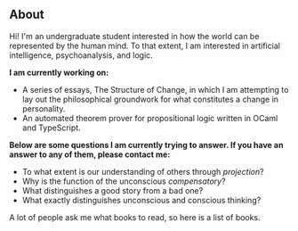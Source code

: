
<Home>

## About

Hi! I'm an undergraduate student interested in how the world
can be represented by the human mind. To that extent, I am interested in
artificial intelligence, psychoanalysis, and logic.

**I am currently working on:**

- A series of essays, <Highlight>The Structure of Change</Highlight>,
in which I am attempting to lay out the philosophical groundwork for what constitutes a change
in personality.
- <Highlight href="https://github.com/jinh0/gentzen">An automated theorem prover</Highlight>
for propositional logic written in OCaml and TypeScript.

**Below are some questions I am currently trying to answer. If you have an answer to any of them, please contact me:**

- To what extent is our understanding of others through *projection*?
- Why is the function of the unconscious *compensatory*?
- What distinguishes a good story from a bad one?
- What exactly distinguishes unconscious and conscious thinking?


A lot of people ask me what books to read, so <Highlight href="/books">here is a list of books</Highlight>.

</Home>
